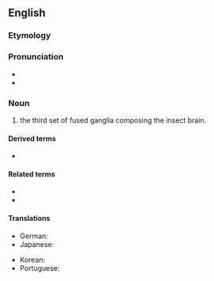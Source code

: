 ==English==

===Etymology===
{{prefix|en|trito|t1=third|cerebrum}}

===Pronunciation===
* {{rhymes|en|ɛɹɪbɹəm|s=5}}
* {{rhymes|en|iːbɹəm|s=5}}

===Noun===
{{en-noun|tritocerebra}}<!-- "tritocerebrums" appears to appear only in the construction "proto-, deuto- and tritocerebrums," in which case it is not "tritocerebrum" but "cerebrum" which is being counted. -->

# {{lb|en|entomology}} the third set of fused ganglia composing the insect brain.

====Derived terms====
* {{l|en|tritocerebral}}

====Related terms====
* {{l|en|protocerebrum}}
* {{l|en|deutocerebrum}}

====Translations====
{{trans-top|part of insect brain}}
* German: {{t|de|Tritocerebrum|n}}
* Japanese: {{t|ja|後大脳|tr=[[ごだいのう]], godainō|sc=Jpan}}
{{trans-mid}}
* Korean: {{t|ko|후대뇌|sc=Kore}}
* Portuguese: {{t|pt|tritocérebro|m}}
{{trans-bottom}}